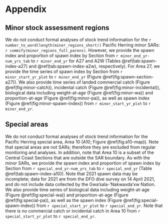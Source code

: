 # Appendix\label{sec:app}

## Minor stock assessment regions\label{sec:app-minor}

We do not conduct formal analyses of stock trend information for the
`r number_to_word(length(minor_regions_short))`
Pacific Herring minor SARs: `r commify(minor_regions_full_parens)`.
However, we provide the spawn index and proportion of spawn index by Section 
from `r minor_end_yr-num_yrs_tab` to `r minor_end_yr` for A27 and A2W
(Tables \@ref(tab:spawn-index-a27) and \@ref(tab:spawn-index-a2w), respectively).
For Area 27, we provide the time series of spawn index by Section from
`r minor_start_yr_plot` to `r minor_end_yr`
(Figure \@ref(fig:spawn-section-a27)).
We also provide time series of
landed commercial catch (Figure \@ref(fig:minor-catch)),
incidental catch (Figure \@ref(fig:minor-incidental)),
biological data including weight-at-age (Figure \@ref(fig:minor-wa)) and
proportion-at-age (Figure \@ref(fig:minor-pa)),
as well as spawn index (Figure \@ref(fig:minor-spawn-index))
from `r minor_start_yr_plot` to `r minor_end_yr`.

## Special areas\label{sec:app-special}

We do not conduct formal analyses of stock trend information for the
Pacific Herring special area, Area 10 (A10; Figure \@ref(fig:a10-map)).
Note that special areas are not SARs;
therefore they are excluded from regular monitoring and analyses.
In addition, note that Area 10 is a subset of the Central Coast Sections that
are outside the SAR boundary.
As with the minor SARs,
we provide the spawn index and proportion of spawn index by Section
from `r special_end_yr-num_yrs_tab` to `r special_end_yr`
(Table \@ref(tab:spawn-index-a10)).
Note that 2021 spawn data may be incomplete;
data for 2021 are from the DFO dive survey on 14 April 2021, and
do not include data collected by the Gwa'sala-'Nakwaxda'xw Nation.
We also provide time series of
<!-- landed commercial catch (Figure \@ref(fig:special-catch)), -->
biological data including weight-at-age (Figure \@ref(fig:special-wa)) and proportion-at-age (Figure \@ref(fig:special-pa)),
as well as the spawn index (Figure \@ref(fig:special-spawn-index))
from `r special_start_yr_plot` to `r special_end_yr`.
Note that there is no commercial catch or incidental catch in Area 10 from 
`r special_start_yr_plot` to `r special_end_yr`.
